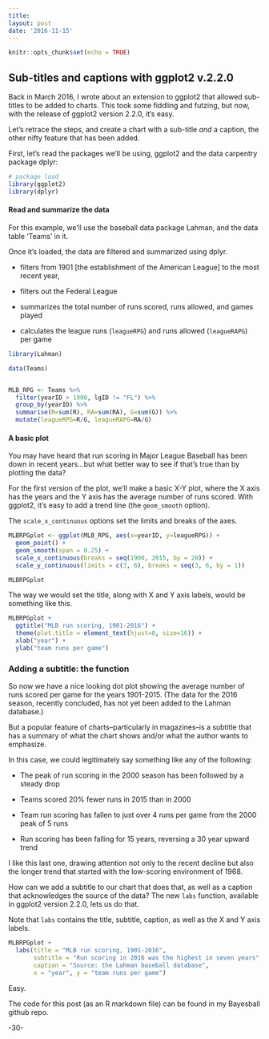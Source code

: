 ```yaml
---
title: 
layout: post
date: '2016-11-15'
---
```


```r
knitr::opts_chunk$set(echo = TRUE)
```



## Sub-titles and captions with ggplot2 v.2.2.0

Back in March 2016, I wrote about an extension to ggplot2 that allowed sub-titles to be added to charts. This took some fiddling and futzing, but now, with the release of ggplot2 version 2.2.0, it's easy. 

Let's retrace the steps, and create a chart with a sub-title _and_ a caption, the other nifty feature that has been added.

First, let's read the packages we'll be using, ggplot2 and the data carpentry package dplyr:

```r

# package load 
library(ggplot2)
library(dplyr)

```

#### Read and summarize the data

For this example, we'll use the baseball data package Lahman, and the data table 'Teams' in it.

Once it's loaded, the data are filtered and summarized using dplyr.

 - filters from 1901 [the establishment of the American League] to the most recent year,

 - filters out the Federal League

 - summarizes the total number of runs scored, runs allowed, and games played

 - calculates the league runs (`leagueRPG`) and runs allowed (`leagueRAPG`) per game 


```r

library(Lahman)

data(Teams)


MLB_RPG <- Teams %>%
  filter(yearID > 1900, lgID != "FL") %>%
  group_by(yearID) %>%
  summarise(R=sum(R), RA=sum(RA), G=sum(G)) %>%
  mutate(leagueRPG=R/G, leagueRAPG=RA/G)

```

#### A basic plot

You may have heard that run scoring in Major League Baseball has been down in recent years...but what better way to see if that's true than by plotting the data?

For the first version of the plot, we'll make a basic X-Y plot, where the X axis has the years and the Y axis has the average number of runs scored.  With ggplot2, it's easy to add a trend line (the `geom_smooth` option).

The `scale_x_continuous` options set the limits and breaks of the axes.


```r

MLBRPGplot <- ggplot(MLB_RPG, aes(x=yearID, y=leagueRPG)) +
  geom_point() +
  geom_smooth(span = 0.25) +
  scale_x_continuous(breaks = seq(1900, 2015, by = 20)) +
  scale_y_continuous(limits = c(3, 6), breaks = seq(3, 6, by = 1))

MLBRPGplot

```


The way we would set the title, along with X and Y axis labels, would be something like this.


```r
  
MLBRPGplot +
  ggtitle("MLB run scoring, 1901-2016") +
  theme(plot.title = element_text(hjust=0, size=16)) +
  xlab("year") +
  ylab("team runs per game")

```



### Adding a subtitle: the function

So now we have a nice looking dot plot showing the average number of runs scored per game for the years 1901-2015. (The data for the 2016 season, recently concluded, has not yet been added to the Lahman database.)

But a popular feature of charts--particularly in magazines--is a subtitle that has a summary of what the chart shows and/or what the author wants to emphasize.

In this case, we could legitimately say something like any of the following:

- The peak of run scoring in the 2000 season has been followed by a steady drop

- Teams scored 20% fewer runs in 2015 than in 2000

- Team run scoring has fallen to just over 4 runs per game from the 2000 peak of 5 runs

- Run scoring has been falling for 15 years, reversing a 30 year upward trend

I like this last one, drawing attention not only to the recent decline but also the longer trend that started with the low-scoring environment of 1968.

How can we add a subtitle to our chart that does that, as well as a caption that acknowledges the source of the data?  The new `labs` function, available in ggplot2 version 2.2.0, lets us do that.

Note that `labs` contains the title, subtitle, caption, as well as the X and Y axis labels.

```r

MLBRPGplot +
  labs(title = "MLB run scoring, 1901-2016",
       subtitle = "Run scoring in 2016 was the highest in seven years",
       caption = "Source: the Lahman baseball database", 
       x = "year", y = "team runs per game") 


```


Easy.

The code for this post (as an R markdown file) can be found in my Bayesball github repo.

-30-
